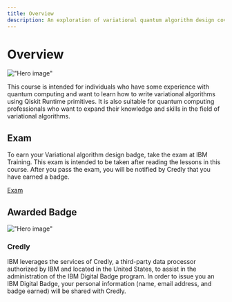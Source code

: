 ```yaml
---
title: Overview
description: An exploration of variational quantum algorithm design covers applications to chemistry, Max-Cut and more.
---
```


# Overview

!["Hero image"](/learning/images/courses/variational-algorithm-design/hero.svg)

This course is intended for individuals who have some experience with quantum computing and want to learn how to write variational algorithms using Qiskit Runtime primitives. It is also suitable for quantum computing professionals who want to expand their knowledge and skills in the field of variational algorithms.

## Exam

To earn your Variational algorithm design badge, take the exam at IBM Training. This exam is intended to be taken after reading the lessons in this course. After you pass the exam, you will be notified by Credly that you have earned a badge.

[Exam](/learning/courses/variational-algorithm-design/exam)

## Awarded Badge

!["Hero image"](/learning/images/courses/variational-algorithm-design/badge.avif)

### Credly

IBM leverages the services of Credly, a third-party data processor authorized by IBM and located in the United States, to assist in the administration of the IBM Digital Badge program. In order to issue you an IBM Digital Badge, your personal information (name, email address, and badge earned) will be shared with Credly.

